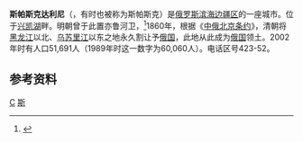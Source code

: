 {{Infobox Russian inhabited locality|name=斯帕斯克达利尼|ru_name=Спасск-Дальний|image_skyline=Спасск-Дальний 6.jpg}}

'''斯帕斯克达利尼'''（{{lang-ru|Спасск-Да́льний}}，有时也被称为斯帕斯克）是[[俄罗斯|俄罗斯]][[滨海边疆区|滨海边疆区]]的一座城市。位于[[兴凯湖|兴凯湖]]畔。明朝曾于此置亦鲁河卫，<ref>{{cite book|author1=谭其骧|title=中国历史地图集|date=1982-10-01|publisher=中国地图出版社|location=北京|isbn=9787503118449|edition=1996年再版|accessdate=2019-11-06}}</ref>1860年，根据《[[中俄北京條約|中俄北京条约]]》，清朝将[[黑龍江|黑龙江]]以北、[[烏蘇里江|乌苏里江]]以东之地永久割让予[[俄罗斯帝国|俄国]]，此地从此成为[[俄罗斯帝国|俄国]]领土。2002年时有人口51,691人（1989年时这一数字为60,060人）。电话区号423-52。

== 参考资料 ==
{{Reflist}}

{{滨海边疆区城市}}

[[Category:滨海边疆区城市|С]]
[[Category:外满洲城市|斯]]